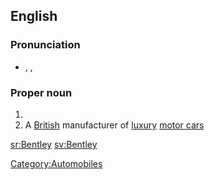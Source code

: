 ==English==

===Pronunciation===
* {{enPR|bĕnt'lē}}, {{IPA|/ˈbentliː/}}, {{SAMPA|/"bentli:/}}

===Proper noun===
{{wikipedia}}
{{en-proper-noun|pl=Bentleys}} 

# {{surname|A=An|English [[habitational]]|from=Old English}}
# A [[British]] manufacturer of [[luxury]] [[motor car]]s

[[Category:Automobiles]]

[[sr:Bentley]]
[[sv:Bentley]]
